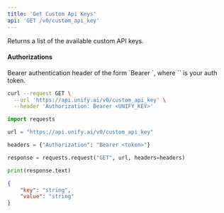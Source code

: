 ```yaml
---
title: 'Get Custom Api Keys'
api: 'GET /v0/custom_api_key'
---
```

Returns a list of the available custom API keys.

#### Authorizations

<ParamField header="Authorization" type="string" required="true">
  Bearer authentication header of the form `Bearer <token>`, where `<token>` is your auth token.
</ParamField>

<RequestExample>

```bash cURL
curl --request GET \
  --url 'https://api.unify.ai/v0/custom_api_key' \
  --header 'Authorization: Bearer <UNIFY_KEY>'
```

```python Python
import requests

url = "https://api.unify.ai/v0/custom_api_key"

headers = {"Authorization": "Bearer <token>"}

response = requests.request("GET", url, headers=headers)

print(response.text)
```

</RequestExample>
<ResponseExample>

```json 200
{
    "key": "string",
    "value": "string"
}
```

</ResponseExample>
